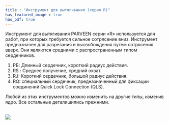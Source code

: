 ```yaml
---
title : "Инструмент для вытягивания (серия R)"
has_featured_image : true
has_pdf: true
---
```


Инструмент для вытягивания PARVEEN серии «R» используется для работ, при которых требуется сильное сотрясение вниз. Инструмент предназначен для разрезания и высвобождения путем сотрясения вверх. Они являются средними с распространенным типом сердечников.

1. РБ: Длинный сердечник, короткий радиус действия.
2. RS : Среднее получение, средний охват.
3. RJ: Короткий сердечник, большой радиус действия.
4. RQ: специальный сердечник, предназначенный для фиксации соединений Quick Lock Connection (QLS).

Любой из этих инструментов можно изменить на другие типы, изменив ядро. Все остальные деталишились прежними.

<br />
<Image src={image} />